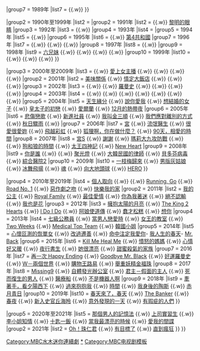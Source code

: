 {{Navbox
|name       = MBC水木迷你連續劇
|titlestyle = background-color:#cc0000; color:white;
|title      = [[File:Munhwa Broadcasting Company.svg|45px|link=文化廣播公司]] [[MBC水木迷你連續劇|{{color|white|水木迷你連續劇}}]]
|state = <includeonly>collapsed</includeonly>
|groupstyle   = 105px;background-color:#cc0000; color:white;

|group1 = 1983年至1989年
|list1  = {{Navbox|child
|groupstyle = background-color:#f0b2b2;
|group1 = 1983年 
|list1  = {{link-ko|冬天的向日葵|겨울 해바라기}}
|group2 = 1984年
|list2  = {{link-ko|浪花|물보라 (드라마)}}
|group3 = 1985年
|list3  = {{link-ko|媽媽的房間|엄마의 방}}
|group4 = 1986年
|list4  = {{link-ko|初戀 (1986年電視劇)|첫사랑 (1986년 드라마)|初戀}} {{.w}} {{link-ko|冬之花 (1986年電視劇)|겨울꽃|冬之花}}
|group5 = 1987年
|list5  = {{link-ko|城市的面孔|도시의 얼굴}}
|group6 = 1988年
|list6  = {{link-ko|仁顯王后 (電視劇)|인현왕후 (드라마)|仁顯王后}} {{.w}} {{link-ko|恨中錄 (電視劇)|한중록 (드라마)|恨中錄}}
|group7 = 1989年
|list7  = {{link-ko|波紋 (電視劇)|파문 (드라마)|波紋}} {{.w}} {{link-ko|你的祝杯|당신의 축배}}
}}

|group2 = 1990年至1999年
|list2  = {{Navbox|child
|groupstyle = background-color:#f0b2b2;
|group1 = 1990年
|list1  = {{link-ko|愛的結尾|사랑의 종말}} {{.w}} {{link-ko|那女人 (1990年電視劇)|그 여자 (1990년 드라마)|那女人}}
|group2 = 1991年
|list2  = {{link-ko|喜鵲兒媳|까치 며느리}} {{.w}} [[黎明的眼睛]]
|group3 = 1992年
|list3  = {{link-ko|日出峰 (電視劇)|일출봉 (드라마)|日出峰}} {{.w}} {{link-ko|女子的房間|여자의 방}}
|group4 = 1993年
|list4  = {{link-ko|暴風的季節|폭풍의 계절}}
|group5 = 1994年
|list5  = {{link-ko|野望 (電視劇)|야망 (드라마)|野望}} {{.w}} {{link-ko|兒子的女人|아들의 여자}}
|group6 = 1995年 
|list6  = {{link-ko|淑熙|숙희 (드라마)}} {{.w}} [[第四共和国 (电视剧)|第4共和國]]
|group7 = 1996年
|list7  = {{link-ko|不離婚的理由|이혼하지 않는 이유}} {{.w}} {{link-ko|蘋果花飄香|사과꽃 향기}} {{.w}} {{link-ko|坐在河邊哭泣|강가에 앉아서 울다}} {{.w}} {{link-ko|未忘|미망}}
|group8 = 1997年
|list8  = {{link-ko|我活著的理由|내가 사는 이유}} {{.w}} {{link-ko|英雄神話|영웅신화}} 
|group9 = 1998年
|list9  = [[總有艷陽天|六兄妹]] {{.w}} {{link-ko|大王之道|대왕의 길}} {{.w}} {{link-ko|與敵同居|적과의 동거}} {{.w}} {{link-ko|害羞的戀人|수줍은 연인}} {{.w}} {{link-ko|向日葵 (電視劇)|해바라기 (드라마)|向日葵}}
|group10 = 1999年
|list10  = {{link-ko|我們真的愛過嗎|우리가 정말 사랑했을까}} {{.w}} {{link-ko|她的眼淚|눈물이 보일까봐}} {{.w}} {{link-ko|再見我的愛|안녕 내 사랑}} {{.w}} {{link-ko|奔向陽光|햇빛속으로}}
}}

|group3 = 2000年至2009年
|list3  = {{Navbox|child
|groupstyle = background-color:#f0b2b2;
|group1 = 2000年
|list1  = {{link-ko|真實 (電視劇)|진실 (2000년 드라마)|真實}} {{.w}} {{link-ko|壞朋友|나쁜 친구들}} {{.w}} [[愛上女主播 (韓國電視劇)|愛上女主播]] {{.w}} {{link-ko|新貴公子|신 귀공자}} {{.w}} {{link-ko|秘密 (2000年電視劇)|비밀 (2000년 드라마)|秘密}} {{.w}}  {{link-ko|空軍 (電視劇)|에어포스 (드라마)|空軍}} {{.w}} {{link-ko|黃金時代 (電視劇)|황금시대 (드라마)|黃金時代}}
|group2 = 2001年
|list2  = [[美味關係 (韓國電視劇)|美味關係]] {{.w}} [[情定大飯店]] {{.w}} {{link-ko|醫家四姐妹|네 자매 이야기}} {{.w}} {{link-ko|我愛熊|반달곰 내 사랑}} {{.w}} {{link-ko|秋季遇到的男人|가을에 만난 남자}}
|group3 = 2002年
|list3  = {{link-ko|陽光情人夢|그 햇살이 나에게}} {{.w}} {{link-ko|禮物 (電視劇)|선물 (드라마)|禮物}} {{.w}} [[羅曼史 (電視劇)|羅曼史]] {{.w}} {{link-ko|預約愛情 (電視劇)|네 멋대로 해라|預約愛情}} {{.w}} {{link-ko|玲玲 (電視劇)|링링 (드라마)|玲玲}} {{.w}} {{link-ko|Remember (電視劇)|리멤버 (드라마)|Remember}}{{.w}} {{link-ko|三劍客 (2002年電視劇)|삼총사 (2002년 드라마)|三劍客}}
|group4 = 2003年
|list4  = {{link-ko|雪人 (電視劇)|눈사람 (드라마)|雪人}} {{.w}} {{link-ko|我的威風女友|위풍당당 그녀}} {{.w}} {{link-ko|男人的香氣|남자의 향기 (드라마)}} {{.w}} {{link-ko|前戶女子|앞집 여자}} {{.w}} {{link-ko|好人 (2003年電視劇)|좋은사람 (2003년 드라마)|好人}} {{.w}} {{link-ko|跳躍的青春|나는 달린다}} {{.w}} {{link-ko|沙漠之泉|사막의 샘}} {{.w}} {{link-ko|Argon (2003年電視劇)|아르곤 (2003년 드라마)|Argon}}
|group5 = 2004年
|list5  = [[天生緣分]] {{.w}} [[說你愛我]] {{.w}} [[想結婚的女子]] {{.w}} [[皇太子的初戀]] {{.w}} [[愛爾蘭 (電視劇)|愛爾蘭]] {{.w}} [[12月的熱帶夜]]
|group6 = 2005年
|list6  = [[悲傷戀歌]] {{.w}} [[新進社員]] {{.w}} [[我叫金三順]] {{.w}} [[我們應對離別的方式]] {{.w}} [[秋日驟雨]] {{.w}} {{link-ko|英才的全盛時代|영재의 전성시대}}
|group7 = 2006年
|list7  = [[宮 (2006年電視劇)|宮]] {{.w}} [[流氓醫生 (韓國電視劇)|流氓醫生]] {{.w}} [[很愛很愛妳]] {{.w}} [[飛越彩虹]] {{.w}} [[狐狸啊，你在做什麼？]] {{.w}} [[90天，相愛的時間]]
|group8 = 2007年
|list8  = [[宮S]] {{.w}} [[謝謝]] {{.w}} [[瑪莉大九攻防戰]] {{.w}} {{link-ko|Ground Zero|그라운드 제로}} {{.w}} [[狗和狼的時間]] {{.w}} [[太王四神記]] {{.w}} [[New Heart]]
|group9 = 2008年
|list9 = [[你是誰 (2008年電視劇)|你是誰]] {{.w}} {{link-ko|我們的快樂結局|우리들의 해피엔딩}} {{.w}} [[聚光燈 (連續劇)|聚光燈]] {{.w}} [[大韓民國的律師]] {{.w}} [[貝多芬病毒]] {{.w}} [[綜合醫院2]]
|group10 = 2009年
|list10  = [[一枝梅歸來]] {{.w}} [[男版灰姑娘]] {{.w}} [[冰舞飛揚]] {{.w}} [[魂 (電視劇)|魂]] {{.w}} [[向大地頭球]] {{.w}} [[HERO (韓國電視劇)|HERO]]
}}

|group4 = 2010年至2019年
|list4  = {{Navbox|child
|groupstyle = background-color:#f0b2b2;
|group1 = 2010年
|list1  = [[現在還想結婚的女人]] {{.w}} [[個人取向]] {{.w}} {{link-ko|我一成不變的生活|나는 별 일 없이 산다}} {{.w}} [[Running, Go]] {{.w}} [[Road No. 1]] {{.w}} [[惡作劇之吻 (韓國電視劇)|惡作劇之吻]] {{.w}} [[快樂我的家]]
|group2 = 2011年
|list2  = [[我的公主]] {{.w}} [[Royal Family]] {{.w}} [[最佳愛情]] {{.w}} [[你為我著迷]] {{.w}} [[絕不認輸]] {{.w}} [[我也是花]]
|group3 = 2012年
|list3  = [[擁抱太陽的月亮]] {{.w}} [[The King 2 Hearts]] {{.w}} [[I Do I Do]] {{.w}} [[阿娘使道傳]] {{.w}} [[蠢才松糕]] {{.w}} [[想你]]
|group4 = 2013年
|list4  = [[七級公務員 (電視劇)|七級公務員]] {{.w}} [[當男人戀愛時 (2013年電視劇)|當男人戀愛時]] {{.w}} [[女王的教室 (韓國電視劇)|女王的教室]] {{.w}} [[Two Weeks]] {{.w}} [[Medical Top Team]] {{.w}} [[韓國小姐 (電視劇)|韓國小姐]]
|group5 = 2014年
|list5  = [[心懷叵測的恢單女]] {{.w}} [[改過遷善]] {{.w}} [[命中注定我愛你 (韓國電視劇)|命中注定我愛你]]- [[我人生的春天]]- [[Mr. Back]]
|group6 = 2015年
|list6  = [[Kill Me Heal Me]] {{.w}} [[憤怒的媽媽]] {{.w}} [[心情好又暖]] {{.w}} [[夜行書生]] {{.w}} [[她很漂亮 (韓國電視劇)|她很漂亮]] {{.w}} [[甜蜜殺氣的家族]]
|group7 = 2016年
|list7  = [[再一次 Happy Ending]] {{.w}} [[Goodbye Mr. Black]] {{.w}} [[好運羅曼史]] {{.w}} [[W－兩個世界]] {{.w}} [[購物王路易]] {{.w}} [[舉重妖精金福珠]]
|group8 = 2017年
|list8  = [[Missing9]] {{.w}} [[自體發光辦公室]] {{.w}} [[君主－假面的主人]] {{.w}} [[死而復生的男人]] {{.w}} [[醫療船 (韓國電視劇)|醫療船]] {{.w}} [[不是機器人啊]]
|group9 = 2018年
|list9  = [[牽著手，看夕陽西下]] {{.w}} [[過來抱抱我]] {{.w}} [[時間 (韓國電視劇)|時間]] {{.w}} [[我身後的陶斯]] {{.w}} [[赤月青日]]
|group10 = 2019年
|list10 = [[春天來了，春天]] {{.w}} [[The Banker (電視劇)|The Banker]] {{.w}} [[春夜]] {{.w}} [[新入史官丘海昤]] {{.w}} [[意外發現的一天]] {{.w}} [[有瑕疵的人們]]
}}

|group5 = 2020年至2021年
|list5  = {{Navbox|child
|groupstyle = background-color:#f0b2b2;
|group1 = 2020年
|list1  = [[The Game：向着零時]] {{.w}} [[那個男人的記憶法]] {{.w}} [[上司實習生 (電視劇)|上司實習生]] {{.w}} [[李小姐知情]] {{.w}} [[十匙一飯]] {{.w}} [[當我最漂亮的時候]] {{.w}} [[愛我的間諜]]
|group2 = 2021年
|list2  = [[Oh！珠仁君]] {{.w}} [[有目標了]] {{.w}} [[直到瘋狂]]
}}
}}
<includeonly>[[Category:MBC水木迷你連續劇]]</includeonly>
<noinclude>
[[Category:MBC水木迷你連續劇|*{{PAGENAME}}]]
[[Category:MBC电视剧模板]]
</noinclude>